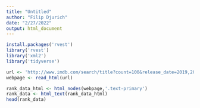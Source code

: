 ---
title: "Untitled"
author: "Filip Djurich"
date: "2/27/2022"
output: html_document
---
```{r}
install.packages('rvest')
library('rvest')
library('xml2')
library('tidyverse')
```
```{r}
url <- 'http://www.imdb.com/search/title?count=100&release_date=2019,2019&title_type=feature'
webpage <- read_html(url)
```
```{r}
rank_data_html <- html_nodes(webpage,'.text-primary')
rank_data <- html_text(rank_data_html)
head(rank_data)

```


